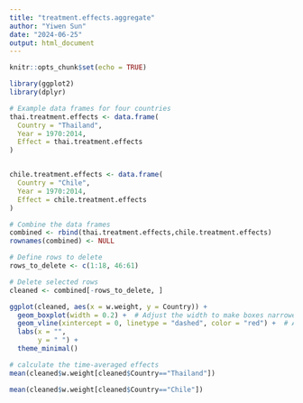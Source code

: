 ```yaml
---
title: "treatment.effects.aggregate"
author: "Yiwen Sun"
date: "2024-06-25"
output: html_document
---
```


```r
knitr::opts_chunk$set(echo = TRUE)
```

```r
library(ggplot2)
library(dplyr)

```

```r
# Example data frames for four countries
thai.treatment.effects <- data.frame(
  Country = "Thailand",
  Year = 1970:2014,
  Effect = thai.treatment.effects
)


chile.treatment.effects <- data.frame(
  Country = "Chile",
  Year = 1970:2014,
  Effect = chile.treatment.effects
)

# Combine the data frames
combined <- rbind(thai.treatment.effects,chile.treatment.effects)
rownames(combined) <- NULL

# Define rows to delete
rows_to_delete <- c(1:18, 46:61)

# Delete selected rows
cleaned <- combined[-rows_to_delete, ]
```


```r
ggplot(cleaned, aes(x = w.weight, y = Country)) +
  geom_boxplot(width = 0.2) +  # Adjust the width to make boxes narrower
  geom_vline(xintercept = 0, linetype = "dashed", color = "red") +  # Add a vertical dashed line at 0
  labs(x = "",
       y = " ") +
  theme_minimal()
```

```r
# calculate the time-averaged effects
mean(cleaned$w.weight[cleaned$Country=="Thailand"])

mean(cleaned$w.weight[cleaned$Country=="Chile"])
```











